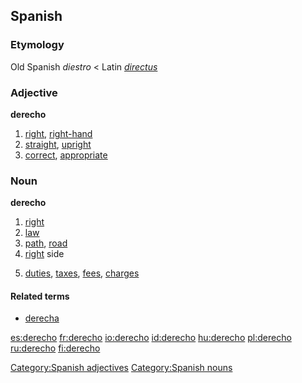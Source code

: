 ==Spanish==

===Etymology===
Old Spanish ''diestro'' < Latin ''[[directus]]''

===Adjective===
'''derecho''' {{m}}

#[[right]], [[right-hand]]
#[[straight]], [[upright]]
#[[correct]], [[appropriate]]

===Noun===
'''derecho''' {{m}}

# [[right]] {{italbrac|direction|entitlement}}
# [[law]]
# [[path]], [[road]]
# [[right]] side
# {{plural}} [[duties]], [[tax]]es, [[fee]]s, [[charge]]s

====Related terms====
*[[derecha]] {{f}}

[[Category:Spanish adjectives]]
[[Category:Spanish nouns]]

[[es:derecho]]
[[fr:derecho]]
[[io:derecho]]
[[id:derecho]]
[[hu:derecho]]
[[pl:derecho]]
[[ru:derecho]]
[[fi:derecho]]